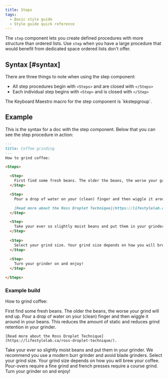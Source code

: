 ```yaml
---
title: Steps
tags:
  - Basic style guide
  - Style guide quick reference
---
```


The `step` component lets you create defined procedures with more structure than ordered lists. Use `step` when you have a large procedure that would benefit from dedicated space ordered lists don't offer.

## Syntax [#syntax]

There are three things to note when using the step component:

* All step procedures begin with `<Steps>` and are closed with `</Steps>`
* Each individual step begins with `<Step>` and is closed with `</Step>`

<Callout variant="tip">
  The Keyboard Maestro macro for the step component is `kkstepgroup`.
</Callout>

## Example

This is the syntax for a doc with the step component. Below that you can see the step procedure in action:

```md
---
title: Coffee grinding
---
How to grind coffee:

<Steps>

  <Step>
    First find some fresh beans. The older the beans, the worse your grind will end up.
  </Step>

  <Step>
    Pour a drop of water on your (clean) finger and then wiggle it around in your beans. This reduces the amount of static and reduces grind retention in your grinder. 

    [Read more about the Ross Droplet Technique](https://lifestylelab.ca/ross-droplet-technique/).
  </Step>

  <Step>
    Take your ever so slightly moist beans and put them in your grinder. We recommend you use a modern burr grinder and avoid blade grinders.
  </Step>
  
  <Step>
    Select your grind size. Your grind size depends on how you will brew your coffee. Pour-overs require a fine grind and french presses require a course grind.
  </Step>
  
  <Step>
    Turn your grinder on and enjoy!
  </Step>

</Steps>
```

### Example build

How to grind coffee:

<Steps>
  <Step>
    First find some fresh beans. The older the beans, the worse your grind will end up.
  </Step>

  <Step>
    Pour a drop of water on your (clean) finger and then wiggle it around in your beans. This reduces the amount of static and reduces grind retention in your grinder.

    [Read more about the Ross Droplet Technique](https://lifestylelab.ca/ross-droplet-technique/).
  </Step>

  <Step>
    Take your ever so slightly moist beans and put them in your grinder. We recommend you use a modern burr grinder and avoid blade grinders.
  </Step>

  <Step>
    Select your grind size. Your grind size depends on how you will brew your coffee. Pour-overs require a fine grind and french presses require a course grind.
  </Step>

  <Step>
    Turn your grinder on and enjoy!
  </Step>
</Steps>
